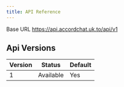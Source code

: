 ```yaml
---
title: API Reference
---
```



Base URL
<CodeBlock>
https://api.accordchat.uk.to/api/v1
</CodeBlock>

## Api Versions
| Version             | Status             | Default           |
| ------------------- | ------------------ | ----------------- |
| 1                   | Available          | Yes               |
